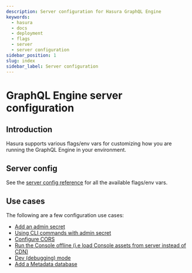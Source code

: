 ```yaml
---
description: Server configuration for Hasura GraphQL Engine
keywords:
  - hasura
  - docs
  - deployment
  - flags
  - server
  - server configuration
sidebar_position: 1
slug: index
sidebar_label: Server configuration
---
```


# GraphQL Engine server configuration

## Introduction

Hasura supports various flags/env vars for customizing how you are
running the GraphQL Engine in your environment.

## Server config

See the [server config reference](/deployment/graphql-engine-flags/reference.mdx) for all the
available flags/env vars.

## Use cases

The following are a few configuration use cases:

- [Add an admin secret](/deployment/graphql-engine-flags/config-examples.mdx#add-admin-secret)
- [Using CLI commands with admin secret](/deployment/graphql-engine-flags/config-examples.mdx#cli-with-admin-secret)
- [Configure CORS](/deployment/graphql-engine-flags/config-examples.mdx#configure-cors)
- [Run the Console offline (i.e load Console assets from server instead of CDN)](/deployment/graphql-engine-flags/config-examples.mdx#console-assets-on-server)
- [Dev (debugging) mode](/deployment/graphql-engine-flags/config-examples.mdx#dev-mode)
- [Add a Metadata database](/deployment/graphql-engine-flags/config-examples.mdx#add-metadata-database)
